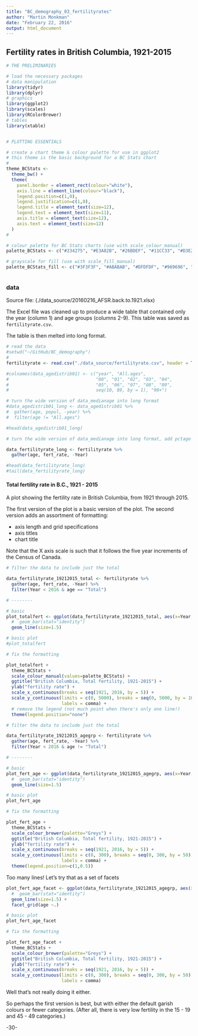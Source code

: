 ```yaml
---
title: "BC_demography_03_fertilityrates"
author: "Martin Monkman"
date: "February 22, 2016"
output: html_document
---
```


## Fertility rates in British Columbia, 1921-2015


```r

# THE PRELIMINARIES

# load the necessary packages
# data manipulation
library(tidyr)
library(dplyr)
# graphics
library(ggplot2)
library(scales)
library(RColorBrewer)
# tables
library(xtable)


# PLOTTING ESSENTIALS

# create a chart theme & colour palette for use in ggplot2
# this theme is the basic background for a BC Stats chart
#
theme_BCStats <- 
  theme_bw() +
  theme(
    panel.border = element_rect(colour="white"),
    axis.line = element_line(colour="black"),
    legend.position=c(1,0), 
    legend.justification=c(1,0),
    legend.title = element_text(size=12),
    legend.text = element_text(size=11),
    axis.title = element_text(size=12),
    axis.text = element_text(size=12)
  )
#

# colour palette for BC Stats charts (use with scale_colour_manual)
palette_BCStats <- c("#234275", "#E3A82B", "#26BDEF", "#11CC33", "#D3E2ED", "8A8A8A")

# grayscale for fill (use with scale_fill_manual)
palette_BCStats_fill <- c("#3F3F3F", "#ABABAB", "#DFDFDF", "#969696", "#838383", "8A8A8A")



```



### data

Source file:  (./data_source/20160216_AFSR.back.to.1921.xlsx)

The Excel file was cleaned up to produce a wide table that contained only the year (column 1) and age groups (columns 2-9). This table was saved as `fertilityrate.csv`.

The table is then melted into long format.



```r

# read the data
#setwd("~/GitHub/BC_demography")
#
fertilityrate <- read.csv("./data_source/fertilityrate.csv", header = TRUE)

#colnames(data_agedistrib01) <- c("year", "All.ages", 
#                                 "00", "01", "02", "03", "04", 
#                                 "05", "06", "07", "08", "09",
#                                 seq(10, 89, by = 1), "90+")

# turn the wide version of data_medianage into long format
#data_agedistrib01_long <- data_agedistrib01 %>%
#  gather(age, popul, -year) %>%
#  filter(age != "All.ages")

#head(data_agedistrib01_long)

# turn the wide version of data_medianage into long format, add pctage column

data_fertilityrate_long <- fertilityrate %>%
  gather(age, fert_rate, -Year)

#head(data_fertilityrate_long)
#tail(data_fertilityrate_long)


```

#### Total fertility rate in B.C., 1921 - 2015

A plot showing the fertility rate in British Columbia, from 1921 through 2015.

The first version of the plot is a basic version of the plot. The second version adds an assortment of formatting:

* axis length and grid specifications
* axis titles
* chart title

Note that the X axis scale is such that it follows the five year increments of the Census of Canada.



```r

# filter the data to include just the total

data_fertilityrate_19212015_total <- fertilityrate %>%
  gather(age, fert_rate, -Year) %>%
  filter(Year < 2016 & age == "Total")

# --------

# basic
plot_totalfert <- ggplot(data_fertilityrate_19212015_total, aes(x=Year, y=fert_rate, colour=age)) +
  #  geom_bar(stat="identity")
  geom_line(size=1.5)

# basic plot
#plot_totalfert

# fix the formatting

plot_totalfert +
  theme_BCStats +
  scale_colour_manual(values=palette_BCStats) +
  ggtitle("British Columbia, Total fertility, 1921-2015") +
  ylab("fertility rate") +
  scale_x_continuous(breaks = seq(1921, 2016, by = 5)) +
  scale_y_continuous(limits = c(0, 5000), breaks = seq(0, 5000, by = 1000),
                     labels = comma) +
  # remove the legend (not much point when there's only one line!)
  theme(legend.position="none")

```


```r

# filter the data to include just the total

data_fertilityrate_19212015_agegrp <- fertilityrate %>%
  gather(age, fert_rate, -Year) %>%
  filter(Year < 2016 & age != "Total")

# --------

# basic
plot_fert_age <- ggplot(data_fertilityrate_19212015_agegrp, aes(x=Year, y=fert_rate, colour=age)) +
  #  geom_bar(stat="identity")
  geom_line(size=1.5)

# basic plot
plot_fert_age

# fix the formatting

plot_fert_age +
  theme_BCStats +
  scale_colour_brewer(palette="Greys") +
  ggtitle("British Columbia, Total fertility, 1921-2015") +
  ylab("fertility rate") +
  scale_x_continuous(breaks = seq(1921, 2016, by = 5)) +
  scale_y_continuous(limits = c(0, 300), breaks = seq(0, 300, by = 50),
                     labels = comma) +
  theme(legend.position=c(1,0.5))

```

Too many lines!  Let's try that as a set of facets


```r

plot_fert_age_facet <- ggplot(data_fertilityrate_19212015_agegrp, aes(x=Year, y=fert_rate)) +
  #  geom_bar(stat="identity")
  geom_line(size=1.5) +
  facet_grid(age ~.)

# basic plot
plot_fert_age_facet

# fix the formatting

plot_fert_age_facet +
  theme_BCStats +
  scale_colour_brewer(palette="Greys") +
  ggtitle("British Columbia, Total fertility, 1921-2015") +
  ylab("fertility rate") +
  scale_x_continuous(breaks = seq(1921, 2016, by = 5)) +
  scale_y_continuous(limits = c(0, 300), breaks = seq(0, 300, by = 50),
                     labels = comma) 

```

Well that's not really doing it either.

So perhaps the first version is best, but with either the default garish colours or fewer categories. (After all, there is very low fertility in the 15 - 19 and 45 - 49 categories.)



-30-